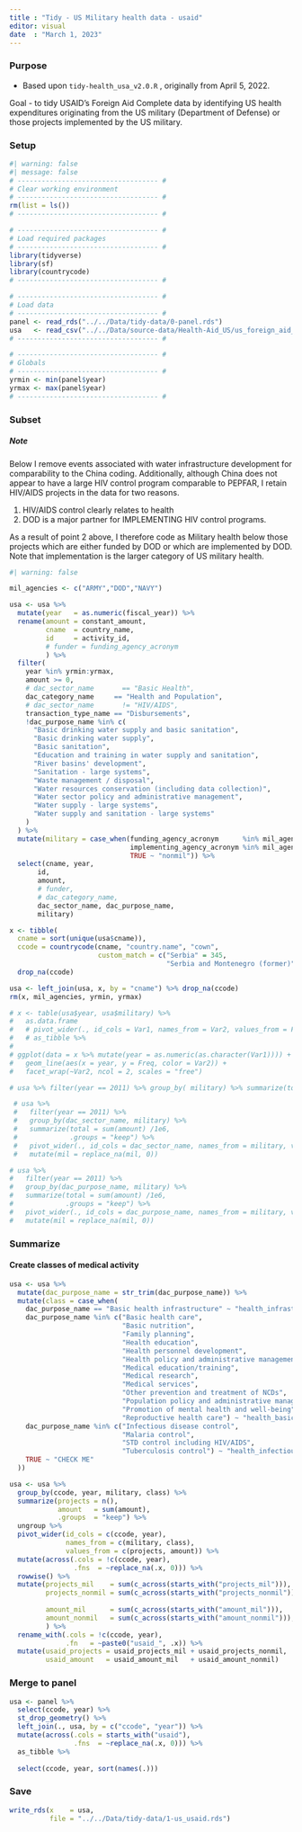 ```yaml
---
title : "Tidy - US Military health data - usaid"
editor: visual
date  : "March 1, 2023" 
---
```


### Purpose

-   Based upon `tidy-health_usa_v2.0.R` , originally from April 5, 2022.

Goal - to tidy USAID's Foreign Aid Complete data by identifying US health expenditures originating from the US military (Department of Defense) or those projects implemented by the US military.

### Setup

```r
#| warning: false
#| message: false
# ----------------------------------- #
# Clear working environment  
# ----------------------------------- #
rm(list = ls())
# ----------------------------------- #

# ----------------------------------- #
# Load required packages
# ----------------------------------- #
library(tidyverse)
library(sf)
library(countrycode)
# ----------------------------------- #

# ----------------------------------- #
# Load data
# ----------------------------------- #
panel <- read_rds("../../Data/tidy-data/0-panel.rds")
usa   <- read_csv("../../Data/source-data/Health-Aid_US/us_foreign_aid_complete.csv")
# ----------------------------------- #

# ----------------------------------- #
# Globals
# ----------------------------------- #
yrmin <- min(panel$year)
yrmax <- max(panel$year)
# ----------------------------------- #
```

### Subset

##### Note

Below I remove events associated with water infrastructure development for comparability to the China coding. Additionally, although China does not appear to have a large HIV control program comparable to PEPFAR, I retain HIV/AIDS projects in the data for two reasons.

1.  HIV/AIDS control clearly relates to health
2.  DOD is a major partner for IMPLEMENTING HIV control programs.

As a result of point 2 above, I therefore code as Military health below those projects which are either funded by DOD or which are implemented by DOD. Note that implementation is the larger category of US military health.

```r
#| warning: false

mil_agencies <- c("ARMY","DOD","NAVY")

usa <- usa %>%
  mutate(year   = as.numeric(fiscal_year)) %>%
  rename(amount = constant_amount,
         cname  = country_name,
         id     = activity_id,
         # funder = funding_agency_acronym
         ) %>%
  filter(
    year %in% yrmin:yrmax,
    amount >= 0,
    # dac_sector_name       == "Basic Health",
    dac_category_name     == "Health and Population",
    # dac_sector_name       != "HIV/AIDS",
    transaction_type_name == "Disbursements",
    !dac_purpose_name %in% c(
      "Basic drinking water supply and basic sanitation",
      "Basic drinking water supply",  
      "Basic sanitation",
      "Education and training in water supply and sanitation",
      "River basins' development",
      "Sanitation - large systems",
      "Waste management / disposal",
      "Water resources conservation (including data collection)",
      "Water sector policy and administrative management",
      "Water supply - large systems",
      "Water supply and sanitation - large systems"
    )
  ) %>%
  mutate(military = case_when(funding_agency_acronym      %in% mil_agencies ~ "mil",
                              implementing_agency_acronym %in% mil_agencies ~ "mil",
                              TRUE ~ "nonmil")) %>% 
  select(cname, year, 
       id,
       amount, 
       # funder, 
       # dac_category_name,
       dac_sector_name, dac_purpose_name,
       military)

x <- tibble(
  cname = sort(unique(usa$cname)),
  ccode = countrycode(cname, "country.name", "cown",
                      custom_match = c("Serbia" = 345, 
                                       "Serbia and Montenegro (former)" = 345))) %>%
  drop_na(ccode)

usa <- left_join(usa, x, by = "cname") %>% drop_na(ccode)
rm(x, mil_agencies, yrmin, yrmax)
```

```r
# x <- table(usa$year, usa$military) %>%
#   as.data.frame  
#   # pivot_wider(., id_cols = Var1, names_from = Var2, values_from = Freq) %>%
#   # as_tibble %>%
# 
# ggplot(data = x %>% mutate(year = as.numeric(as.character(Var1)))) +
#   geom_line(aes(x = year, y = Freq, color = Var2)) +
#   facet_wrap(~Var2, ncol = 2, scales = "free")
```

```r
# usa %>% filter(year == 2011) %>% group_by( military) %>% summarize(total = sum(amount) /1e6) 
```

```r
 # usa %>% 
 #   filter(year == 2011) %>%
 #   group_by(dac_sector_name, military) %>% 
 #   summarize(total = sum(amount) /1e6, 
 #             .groups = "keep") %>% 
 #   pivot_wider(., id_cols = dac_sector_name, names_from = military, values_from = total) %>% 
 #   mutate(mil = replace_na(mil, 0))
```

```r
# usa %>% 
#   filter(year == 2011) %>% 
#   group_by(dac_purpose_name, military) %>% 
#   summarize(total = sum(amount) /1e6,
#             .groups = "keep") %>% 
#   pivot_wider(., id_cols = dac_purpose_name, names_from = military, values_from = total) %>% 
#   mutate(mil = replace_na(mil, 0))
```

### Summarize

#### Create classes of medical activity

```r
usa <- usa %>% 
  mutate(dac_purpose_name = str_trim(dac_purpose_name)) %>% 
  mutate(class = case_when(
    dac_purpose_name == "Basic health infrastructure" ~ "health_infrastructure",
    dac_purpose_name %in% c("Basic health care",
                            "Basic nutrition",
                            "Family planning",
                            "Health education",
                            "Health personnel development",
                            "Health policy and administrative management",
                            "Medical education/training",
                            "Medical research",
                            "Medical services",
                            "Other prevention and treatment of NCDs",
                            "Population policy and administrative management",
                            "Promotion of mental health and well-being",
                            "Reproductive health care") ~ "health_basic",
    dac_purpose_name %in% c("Infectious disease control",
                            "Malaria control",
                            "STD control including HIV/AIDS",
                            "Tuberculosis control") ~ "health_infectious",
    TRUE ~ "CHECK ME"
  ))
```

```r
usa <- usa %>% 
  group_by(ccode, year, military, class) %>% 
  summarize(projects = n(),
            amount   = sum(amount),
            .groups  = "keep") %>% 
  ungroup %>% 
  pivot_wider(id_cols = c(ccode, year),
              names_from = c(military, class),
              values_from = c(projects, amount)) %>% 
  mutate(across(.cols = !c(ccode, year),
                .fns  = ~replace_na(.x, 0))) %>% 
  rowwise() %>% 
  mutate(projects_mil    = sum(c_across(starts_with("projects_mil"))),
         projects_nonmil = sum(c_across(starts_with("projects_nonmil"))),
         
         amount_mil      = sum(c_across(starts_with("amount_mil"))),
         amount_nonmil   = sum(c_across(starts_with("amount_nonmil"))),
         ) %>% 
  rename_with(.cols = !c(ccode, year),
              .fn   = ~paste0("usaid_", .x)) %>% 
  mutate(usaid_projects = usaid_projects_mil + usaid_projects_nonmil, 
         usaid_amount   = usaid_amount_mil   + usaid_amount_nonmil)
```

### Merge to panel

```r
usa <- panel %>% 
  select(ccode, year) %>% 
  st_drop_geometry() %>% 
  left_join(., usa, by = c("ccode", "year")) %>% 
  mutate(across(.cols = starts_with("usaid"),
                .fns  = ~replace_na(.x, 0))) %>% 
  as_tibble %>% 
  
  select(ccode, year, sort(names(.)))
```

### Save

```r
write_rds(x    = usa,
          file = "../../Data/tidy-data/1-us_usaid.rds")
```
